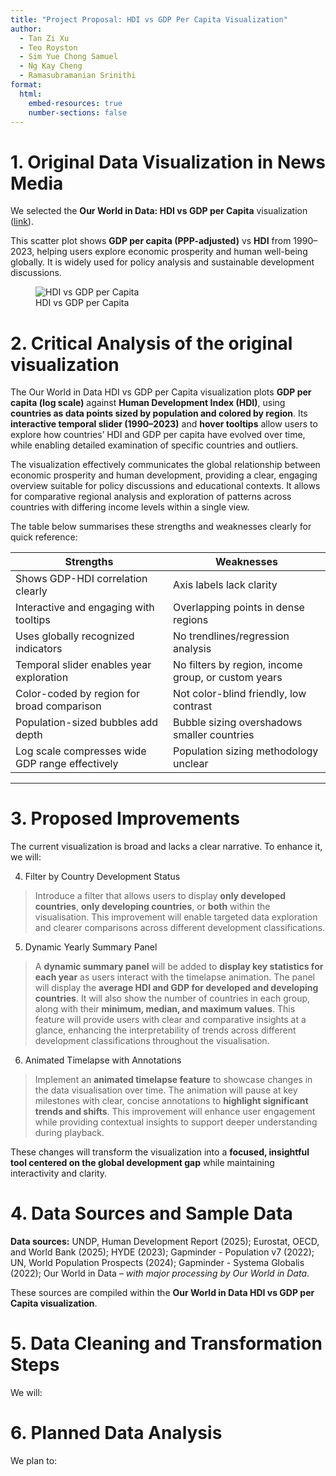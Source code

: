 ---
title: "Project Proposal: HDI vs GDP Per Capita Visualization"
author: 
  - Tan Zi Xu
  - Teo Royston
  - Sim Yue Chong Samuel
  - Ng Kay Cheng
  - Ramasubramanian Srinithi
format:
  html:
    embed-resources: true
    number-sections: false
---

# 1. Original Data Visualization in News Media

We selected the **Our World in Data: HDI vs GDP per Capita** visualization (<a href="https://ourworldindata.org/grapher/human-development-index-vs-gdp-per-capita" target="_blank">link</a>).

This scatter plot shows **GDP per capita (PPP-adjusted)** vs **HDI** from 1990–2023, helping users explore economic prosperity and human well-being globally. It is widely used for policy analysis and sustainable development discussions.

![HDI vs GDP per Capita](visualisation.png)


# 2. Critical Analysis of the original visualization

The Our World in Data HDI vs GDP per Capita visualization plots **GDP per capita (log scale)** against **Human Development Index (HDI)**, using **countries as data points sized by population and colored by region**. Its **interactive temporal slider (1990–2023)** and **hover tooltips** allow users to explore how countries' HDI and GDP per capita have evolved over time, while enabling detailed examination of specific countries and outliers.

The visualization effectively communicates the global relationship between economic prosperity and human development, providing a clear, engaging overview suitable for policy discussions and educational contexts. It allows for comparative regional analysis and exploration of patterns across countries with differing income levels within a single view.

The table below summarises these strengths and weaknesses clearly for quick reference:

| **Strengths** | **Weaknesses** |
|---|---|
| Shows GDP-HDI correlation clearly | Axis labels lack clarity |
| Interactive and engaging with tooltips | Overlapping points in dense regions |
| Uses globally recognized indicators | No trendlines/regression analysis |
| Temporal slider enables year exploration | No filters by region, income group, or custom years |
| Color-coded by region for broad comparison | Not color-blind friendly, low contrast |
| Population-sized bubbles add depth | Bubble sizing overshadows smaller countries |
| Log scale compresses wide GDP range effectively | Population sizing methodology unclear |

---


# 3. Proposed Improvements

The current visualization is broad and lacks a clear narrative. To enhance it, we will:

4. Filter by Country Development Status

> Introduce a filter that allows users to display **only developed countries**, **only developing countries**, or **both** within the visualisation. This improvement will enable targeted data exploration and clearer comparisons across different development classifications.

5. Dynamic Yearly Summary Panel

> A **dynamic summary panel** will be added to **display key statistics for each year** as users interact with the timelapse animation. The panel will display the **average HDI and GDP for developed and developing countries**. It will also show the number of countries in each group, along with their **minimum, median, and maximum values**. This feature will provide users with clear and comparative insights at a glance, enhancing the interpretability of trends across different development classifications throughout the visualisation.

6. Animated Timelapse with Annotations

> Implement an **animated timelapse feature** to showcase changes in the data visualisation over time. The animation will pause at key milestones with clear, concise annotations to **highlight significant trends and shifts**. This improvement will enhance user engagement while providing contextual insights to support deeper understanding during playback.

These changes will transform the visualization into a **focused, insightful tool centered on the global development gap** while maintaining interactivity and clarity.



# 4. Data Sources and Sample Data

**Data sources:** UNDP, Human Development Report (2025); Eurostat, OECD, and World Bank (2025); HYDE (2023); Gapminder - Population v7 (2022); UN, World Population Prospects (2024); Gapminder - Systema Globalis (2022); Our World in Data – *with major processing by Our World in Data*.

These sources are compiled within the **Our World in Data HDI vs GDP per Capita visualization**.
 
# 5. Data Cleaning and Transformation Steps

We will:



# 6. Planned Data Analysis

We plan to:




